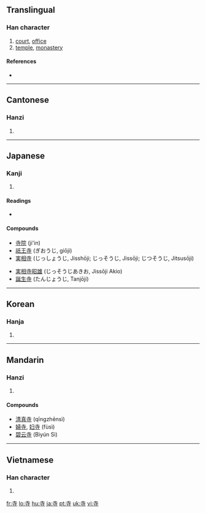 ==Translingual==

===Han character===
{{Han char|rn=41|rad=寸|as=03|sn=6|four=4034<sub>1</sub>|canj=土木戈 (GDI)}}

# [[court]], [[office]]
# [[temple]], [[monastery]]

====References====
* {{Han ref|kx=0293.330|dkj=07414|dj=0581.080|hdz=10503.110|uh=5BFA|ud=23546|bh=A678|bd=42616}}

----

==Cantonese==

===Hanzi===
{{yue-hanzi|jyut=|y=ji6}}

# {{defn|Cantonese|sort=寸03}}

----

==Japanese==

===Kanji===
{{ja-kanji|grade=2|rs=寸03}}

# {{defn|Japanese}}

====Readings====
* {{ja-readings|on=[[じ]] (ji), [[し]] (shi)|kun=[[てら]] (tera)}}

====Compounds====
{{top2}}
* [[寺院]] (ji'in)
* [[祇王寺]] (ぎおうじ, giōji)
* [[実相寺]] (じっしょうじ, Jisshōji; じっそうじ, Jissōji; じつそうじ, Jitsusōji)
{{mid2}}
* [[実相寺昭雄]] (じっそうじあきお, Jissōji Akio)
* [[誕生寺]] (たんじょうじ, Tanjōji)
{{bottom}}

----

==Korean==

===Hanja===
{{ko-hanja|hangeul=[[사]], [[시]]|rv=sa, si|mr=sa, si}}

# {{defn|Korean|sort=寸03}}

----

==Mandarin==

===Hanzi===
{{cmn-hanzi|pin=[[sì]] ([[si4]])|wg=ssu<sup>4</sup>}}

# {{defn|Mandarin|sort=寸03}}

====Compounds====
* [[清真寺]] (qīngzhēnsì)
* [[婦寺]], [[妇寺]] (fùsì)
* [[碧云寺]] (Bìyún Sì)

----

==Vietnamese==

===Han character===
{{vi-hantu|[[tự]]|rs=寸03}}

# {{defn|Vietnamese|sort=寸03}}

[[fr:寺]]
[[lo:寺]]
[[hu:寺]]
[[ja:寺]]
[[pt:寺]]
[[uk:寺]]
[[vi:寺]]